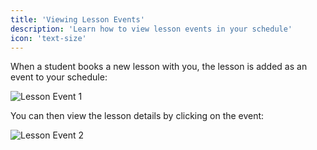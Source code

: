 ```yaml
---
title: 'Viewing Lesson Events'
description: 'Learn how to view lesson events in your schedule'
icon: 'text-size'
---
```


When a student books a new lesson with you, the lesson is added as an event to your schedule:

![Lesson Event 1](/images/lesson-event-1.png)

You can then view the lesson details by clicking on the event:

![Lesson Event 2](/images/lesson-event-2.png)


